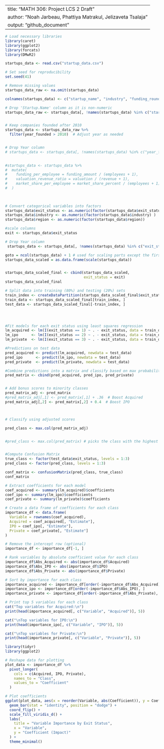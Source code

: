 
---
title: "MATH 306: Project LCS 2 Draft"
author: "Noah Jarbeau, Phattiya Matrakul, Jelizaveta Tsalaja"
output: "github_document"
---
```r
# Load necessary libraries
library(caret)
library(ggplot2)
library(forcats)
library(DMwR2)
```




```r
startups_data <- read.csv("startup_data.csv")

# Set seed for reproducibility
set.seed(41)

# Remove missing values
startups_data_raw <- na.omit(startups_data)

colnames(startups_data) <- c("startup_name", "industry", "funding_rounds", "funding_amount", "valuation", "revenue", "employees", "market_share_percent", "profitable", "year_founded", "region", "exit_status")

# Drop 'Startup.Name' column as it is non-numeric
startups_data_raw <- startups_data[, !names(startups_data) %in% c("startup_name")]


# Keep companies founded after 2010
startups_data <- startups_data_raw %>% 
  filter(year_founded > 2010)  # Adjust year as needed


# Drop Year column
# startups_data <- startups_data[, !names(startups_data) %in% c("year_founded")]

 
#startups_data <- startups_data %>%
#  mutate(
#    funding_per_employee = funding_amount / (employees + 1),
#    valuation_revenue_ratio = valuation / (revenue + 1),
#    market_share_per_employee = market_share_percent / (employees + 1)
#  )
 
 

# Convert categorical variables into factors
startups_data$exit_status <- as.numeric(factor(startups_data$exit_status))
startups_data$industry <- as.numeric(factor(startups_data$industry) )
startups_data$region <- as.numeric(factor(startups_data$region))

#scale columns 
exit <- startups_data$exit_status

# Drop Year column
 startups_data <- startups_data[, !names(startups_data) %in% c("exit_status")]

goto = ncol(startups_data) + 1 # used for scaling parts except the first column. 
startups_data_scaled = as.data.frame(scale(startups_data))


startups_data_scaled_final <- cbind(startups_data_scaled, 
                                    exit_status = exit)
startups_data_scaled_final

# Split data into training (80%) and testing (20%) sets
train_index <- createDataPartition(startups_data_scaled_final$exit_status, p = 0.9, list = FALSE)
train_data <- startups_data_scaled_final[train_index, ]
test_data <- startups_data_scaled_final[-train_index, ]




#Fit models for each exit status using least squares regression
lm_acquired <- lm(I(exit_status == 1) ~ . - exit_status, data = train_data)
lm_ipo      <- lm(I(exit_status == 2) ~ . - exit_status, data = train_data)
lm_private  <- lm(I(exit_status == 3) ~ . - exit_status, data = train_data)

#Predictions on test data
pred_acquired <- predict(lm_acquired, newdata = test_data)
pred_ipo      <- predict(lm_ipo, newdata = test_data)
pred_private  <- predict(lm_private, newdata = test_data)

#Combine predictions into a matrix and classify based on max probability
pred_matrix <- cbind(pred_acquired, pred_ipo, pred_private)


# Add bonus scores to minority classes
pred_matrix_adj <- pred_matrix
#pred_matrix_adj[,1] <- pred_matrix[,1] + .36  # Boost Acquired
pred_matrix_adj[,2] <- pred_matrix[,2] + 0.4  # Boost IPO



# Classify using adjusted scores

pred_class <- max.col(pred_matrix_adj)


#pred_class <- max.col(pred_matrix) # picks the class with the highest probability


#Compute Confusion Matrix
true_class <- factor(test_data$exit_status, levels = 1:3)
pred_class <- factor(pred_class, levels = 1:3)

conf_matrix <- confusionMatrix(pred_class, true_class)
conf_matrix

```

```r
# Extract coefficients for each model
coef_acquired <- summary(lm_acquired)$coefficients
coef_ipo <- summary(lm_ipo)$coefficients
coef_private <- summary(lm_private)$coefficients

# Create a data frame of coefficients for each class
importance_df <- data.frame(
  Variable = rownames(coef_acquired),
  Acquired = coef_acquired[, "Estimate"],
  IPO = coef_ipo[, "Estimate"],
  Private = coef_private[, "Estimate"]
)

# Remove the intercept row (optional)
importance_df <- importance_df[-1, ]

# Rank variables by absolute coefficient value for each class
importance_df$Abs_Acquired <- abs(importance_df$Acquired)
importance_df$Abs_IPO <- abs(importance_df$IPO)
importance_df$Abs_Private <- abs(importance_df$Private)

# Sort by importance for each class
importance_acquired <- importance_df[order(-importance_df$Abs_Acquired), ]
importance_ipo <- importance_df[order(-importance_df$Abs_IPO), ]
importance_private <- importance_df[order(-importance_df$Abs_Private), ]

# Print top 5 variables for each class
cat("Top variables for Acquired:\n")
print(head(importance_acquired[, c("Variable", "Acquired")], 5))

cat("\nTop variables for IPO:\n")
print(head(importance_ipo[, c("Variable", "IPO")], 5))

cat("\nTop variables for Private:\n")
print(head(importance_private[, c("Variable", "Private")], 5))
```

```r
library(tidyr)
library(ggplot2)

# Reshape data for plotting
plot_data <- importance_df %>%
  pivot_longer(
    cols = c(Acquired, IPO, Private),
    names_to = "Class",
    values_to = "Coefficient"
  )

# Plot coefficients
ggplot(plot_data, aes(x = reorder(Variable, abs(Coefficient)), y = Coefficient, fill = Class)) +
  geom_bar(stat = "identity", position = "dodge") +
  coord_flip() +
  scale_fill_viridis_d() +
  labs(
    title = "Variable Importance by Exit Status",
    x = "Variable",
    y = "Coefficient (Impact)"
  ) +
  theme_minimal()
```

